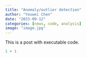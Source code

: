 ```yaml
---
title: "Anomaly/outlier detection"
author: "Youwei Chen"
date: "2023-09-12"
categories: [news, code, analysis]
image: "image.jpg"
---
```


This is a post with executable code.

```r
1 + 1
```
